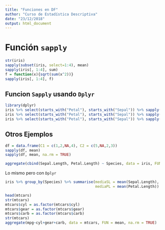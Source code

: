 ```yaml
---
title: "Funciones en DF"
author: "Curso de Estadística Descriptiva"
date: "23/12/2018"
output: html_document
---
```

# Función `sapply`

```r
str(iris)
sapply(subset(iris, select=1:4), mean)
sapply(iris[, 1:4], sum)
f = function(x){sqrt(sum(x^2))}
sapply(iris[, 1:4], f)
```

## Funcion `Sapply` usando `Dplyr`

```r
library(dplyr)
iris %>% select(starts_with("Petal"), starts_with("Sepal")) %>% sapply(mean) %>% round(3)
iris %>% select(starts_with("Petal"), starts_with("Sepal")) %>% sapply(sum) %>% round(3)
iris %>% select(starts_with("Petal"), starts_with("Sepal")) %>% sapply(f) %>% round(3)
```
## Otros Ejemplos

```r
df = data.frame(C1 = c(1,2,NA,4), C2 = c(5,NA,2,3))
sapply(df, mean)
sapply(df, mean, na.rm = TRUE)
```

```r
aggregate(cbind(Sepal.Length, Petal.Length) ~ Species, data = iris, FUN = mean, na.rm = TRUE)
```

Lo mismo pero con `Dplyr`

```r
iris %>% group_by(Species) %>% summarise(mediaSL = mean(Sepal.Length),
                                         mediaPL = mean(Petal.Length))
```


```r
head(mtcars)
str(mtcars)
mtcars$cyl = as.factor(mtcars$cyl)
mtcars$gear = as.factor(mtcars$gear)
mtcars$carb = as.factor(mtcars$carb)
str(mtcars)
aggregate(mpg~cyl+gear+carb, data = mtcars, FUN = mean, na.rm = TRUE)
```



